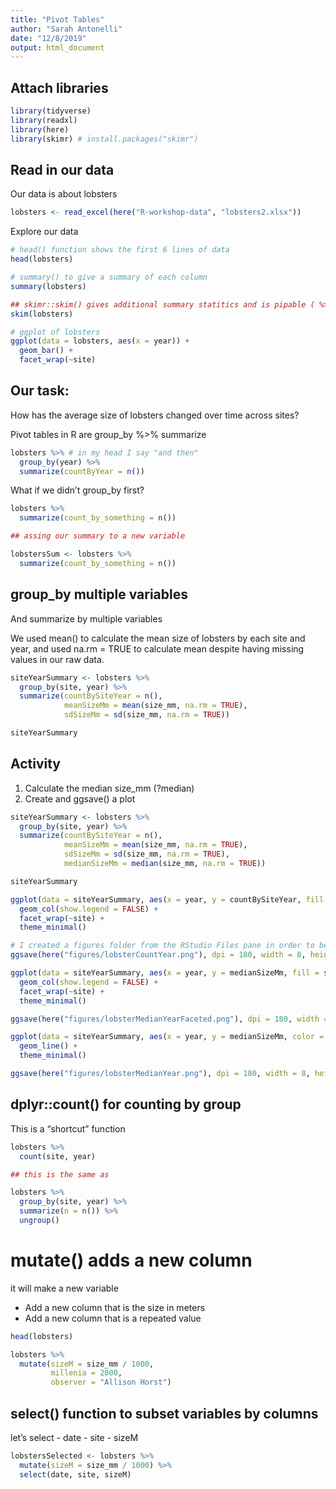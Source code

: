 ```yaml
---
title: "Pivot Tables"
author: "Sarah Antonelli"
date: "12/8/2019"
output: html_document
---
```


## Attach libraries

```r

library(tidyverse)
library(readxl)
library(here)
library(skimr) # install.packages("skimr")

```

## Read in our data

Our data is about lobsters

```r

lobsters <- read_excel(here("R-workshop-data", "lobsters2.xlsx"))

```

Explore our data

```r
# head() function shows the first 6 lines of data
head(lobsters)

# summary() to give a summary of each column
summary(lobsters)

## skimr::skim() gives additional summary statitics and is pipable ( %>% )
skim(lobsters)

# ggplot of lobsters
ggplot(data = lobsters, aes(x = year)) +
  geom_bar() +
  facet_wrap(~site)
```

## Our task:

How has the average size of lobsters changed over time across sites?

Pivot tables in R are group_by %>% summarize

```r

lobsters %>% # in my head I say "and then"
  group_by(year) %>% 
  summarize(countByYear = n())

```

What if we didn't group_by first?

```r

lobsters %>% 
  summarize(count_by_something = n())

## assing our summary to a new variable

lobstersSum <- lobsters %>% 
  summarize(count_by_something = n())

```

## group_by multiple variables

And summarize by multiple variables

We used mean() to calculate the mean size of lobsters by each site and year, and used na.rm = TRUE to calculate mean despite having missing values in our raw data.
```r

siteYearSummary <- lobsters %>% 
  group_by(site, year) %>% 
  summarize(countBySiteYear = n(),
            meanSizeMm = mean(size_mm, na.rm = TRUE),
            sdSizeMm = sd(size_mm, na.rm = TRUE))

siteYearSummary
```

## Activity

1. Calculate the median size_mm (?median)
2. Create and ggsave() a plot

```r

siteYearSummary <- lobsters %>% 
  group_by(site, year) %>% 
  summarize(countBySiteYear = n(),
            meanSizeMm = mean(size_mm, na.rm = TRUE),
            sdSizeMm = sd(size_mm, na.rm = TRUE),
            medianSizeMm = median(size_mm, na.rm = TRUE))

siteYearSummary

ggplot(data = siteYearSummary, aes(x = year, y = countBySiteYear, fill = site)) +
  geom_col(show.legend = FALSE) +
  facet_wrap(~site) +
  theme_minimal()

# I created a figures folder from the RStudio Files pane in order to be organized and for this code to run:
ggsave(here("figures/lobsterCountYear.png"), dpi = 180, width = 8, height = 7)

ggplot(data = siteYearSummary, aes(x = year, y = medianSizeMm, fill = site)) +
  geom_col(show.legend = FALSE) +
  facet_wrap(~site) +
  theme_minimal()

ggsave(here("figures/lobsterMedianYearFaceted.png"), dpi = 180, width = 8, height = 7)

ggplot(data = siteYearSummary, aes(x = year, y = medianSizeMm, color = site)) +
  geom_line() +
  theme_minimal()

ggsave(here("figures/lobsterMedianYear.png"), dpi = 180, width = 8, height = 7)

```

## dplyr::count() for counting by group
This is a "shortcut" function

```r

lobsters %>% 
  count(site, year)

## this is the same as

lobsters %>% 
  group_by(site, year) %>% 
  summarize(n = n()) %>% 
  ungroup()

```

# mutate() adds a new column
it will make a new variable

- Add a new column that is the size in meters
- Add a new column that is a repeated value
```r

head(lobsters)

lobsters %>% 
  mutate(sizeM = size_mm / 1000,
         millenia = 2000,
         observer = "Allison Horst")

```

## select() function to subset variables by columns

let's select
- date
- site
- sizeM

```r

lobstersSelected <- lobsters %>% 
  mutate(sizeM = size_mm / 1000) %>% 
  select(date, site, sizeM)

```




